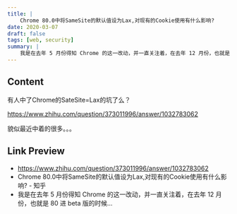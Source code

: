 ```yaml
---
title: |
    Chrome 80.0中将SameSite的默认值设为Lax,对现有的Cookie使用有什么影响?
date: 2020-03-07
draft: false
tags: [web, security]
summary: |
    我是在去年 5 月份得知 Chrome 的这一改动，并一直关注着，在去年 12 月份，也就是 80 进 beta 版的时候…
---
```


## Content

有人中了Chrome的SateSite=Lax的坑了么？

https://www.zhihu.com/question/373011996/answer/1032783062

貌似最近中着的很多。。。

## Link Preview

- https://www.zhihu.com/question/373011996/answer/1032783062
- Chrome 80.0中将SameSite的默认值设为Lax,对现有的Cookie使用有什么影响? - 知乎
- 我是在去年 5 月份得知 Chrome 的这一改动，并一直关注着，在去年 12 月份，也就是 80 进 beta 版的时候…

